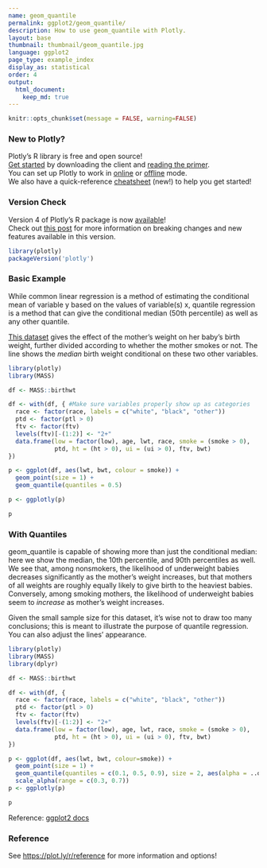 ```yaml
---
name: geom_quantile
permalink: ggplot2/geom_quantile/
description: How to use geom_quantile with Plotly.
layout: base
thumbnail: thumbnail/geom_quantile.jpg
language: ggplot2
page_type: example_index
display_as: statistical
order: 4
output:
  html_document:
    keep_md: true
---
```


```r
knitr::opts_chunk$set(message = FALSE, warning=FALSE)
```

### New to Plotly?

Plotly's R library is free and open source!<br>
[Get started](https://plot.ly/r/getting-started/) by downloading the client and [reading the primer](https://plot.ly/r/getting-started/).<br>
You can set up Plotly to work in [online](https://plot.ly/r/getting-started/#hosting-graphs-in-your-online-plotly-account) or [offline](https://plot.ly/r/offline/) mode.<br>
We also have a quick-reference [cheatsheet](https://images.plot.ly/plotly-documentation/images/r_cheat_sheet.pdf) (new!) to help you get started!

### Version Check

Version 4 of Plotly's R package is now [available](https://plot.ly/r/getting-started/#installation)!<br>
Check out [this post](http://moderndata.plot.ly/upgrading-to-plotly-4-0-and-above/) for more information on breaking changes and new features available in this version.

```r
library(plotly)
packageVersion('plotly')
```

### Basic Example
While common linear regression is a method of estimating the conditional mean of variable y based on the values of variable(s) x, quantile regression is a method that can give the conditional median (50th percentile) as well as any other quantile.

[This dataset](https://stat.ethz.ch/R-manual/R-devel/library/MASS/html/birthwt.html) gives the effect of the mother's weight on her baby's birth weight, further divided according to whether the mother smokes or not. The line shows the *median* birth weight conditional on these two other variables.

```r
library(plotly)
library(MASS)

df <- MASS::birthwt

df <- with(df, { #Make sure variables properly show up as categories
  race <- factor(race, labels = c("white", "black", "other"))
  ptd <- factor(ptl > 0)
  ftv <- factor(ftv)
  levels(ftv)[-(1:2)] <- "2+"
  data.frame(low = factor(low), age, lwt, race, smoke = (smoke > 0),
             ptd, ht = (ht > 0), ui = (ui > 0), ftv, bwt)
})

p <- ggplot(df, aes(lwt, bwt, colour = smoke)) +
  geom_point(size = 1) +
  geom_quantile(quantiles = 0.5)

p <- ggplotly(p)

p
```


### With Quantiles
geom\_quantile is capable of showing more than just the conditional median: here we show the median, the 10th percentile, and 90th percentiles as well. We see that, among nonsmokers, the likelihood of underweight babies decreases significantly as the mother's weight increases, but that mothers of all weights are roughly equally likely to give birth to the heaviest babies. Conversely, among smoking mothers, the likelihood of underweight babies seem to *increase* as mother's weight increases. 

Given the small sample size for this dataset, it's wise not to draw too many conclusions; this is meant to illustrate the purpose of quantile regression. You can also adjust the lines' appearance.

```r
library(plotly)
library(MASS)
library(dplyr)

df <- MASS::birthwt

df <- with(df, {
  race <- factor(race, labels = c("white", "black", "other"))
  ptd <- factor(ptl > 0)
  ftv <- factor(ftv)
  levels(ftv)[-(1:2)] <- "2+"
  data.frame(low = factor(low), age, lwt, race, smoke = (smoke > 0),
             ptd, ht = (ht > 0), ui = (ui > 0), ftv, bwt)
})

p <- ggplot(df, aes(lwt, bwt, colour=smoke)) +
  geom_point(size = 1) +
  geom_quantile(quantiles = c(0.1, 0.5, 0.9), size = 2, aes(alpha = ..quantile..)) +
  scale_alpha(range = c(0.3, 0.7))
p <- ggplotly(p)

p
```

Reference: [ggplot2 docs](http://ggplot2.tidyverse.org/reference/geom_quantile.html#examples)

### Reference

See [https://plot.ly/r/reference](https://plot.ly/r/reference) for more information and options!
